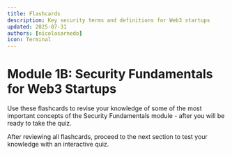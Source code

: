 ```yaml
---
title: Flashcards
description: Key security terms and definitions for Web3 startups
updated: 2025-07-31
authors: [nicolasarnedo]
icon: Terminal
---
```


# Module 1B: Security Fundamentals for Web3 Startups

Use these flashcards to revise your knowledge of some of the most important concepts of the Security Fundamentals module - after you will be ready to take the quiz.

<Flashcard flashcardSetId="security-fundamentals" quizUrl="/codebase-entrepreneur-academy/foundations-web3-venture/01b-security-fundamentals/08-quiz" />

<div className="mt-8 p-4 border border-border rounded-lg bg-muted/30">
    <p className="text-sm text-muted-foreground flex items-center gap-2">
        <HelpCircle className="h-4 w-4" />
        <span>After reviewing all flashcards, proceed to the next section to test your knowledge with an interactive quiz.</span>
    </p>
</div>
